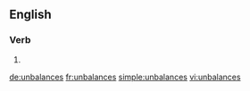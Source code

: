 ==English==

===Verb===
{{head|en|verb form}}

# {{en-third-person singular of|unbalance}}

[[de:unbalances]]
[[fr:unbalances]]
[[simple:unbalances]]
[[vi:unbalances]]